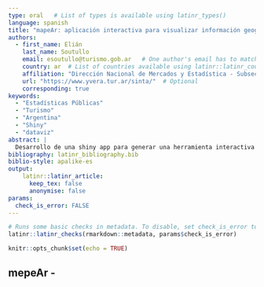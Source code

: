 ```yaml
---
type: oral   # List of types is available using latinr_types()
language: spanish
title: "mapeAr: aplicación interactiva para visualizar información geográfica del turismo"
authors:
  - first_name: Elián 
    last_name: Soutullo
    email: esoutullo@turismo.gob.ar   # One author's email has to match the email registered in EasyChair.
    country: ar  # List of countries available using latinr::latinr_countries()
    affiliation: "Dirección Nacional de Mercados y Estadística - Subsecretaría de Desarrollo Estratégico - Minsiterio de Turismo y Deportes de la Nación"
    url: "https://www.yvera.tur.ar/sinta/"  # Optional 
    corresponding: true
keywords: 
  - "Estadísticas Públicas"
  - "Turismo"
  - "Argentina"
  - "Shiny"
  - "dataviz"
abstract: |
  Desarrollo de una shiny app para generar una herramienta interactiva para la realización de mapas con información georefernciada del turismo en Argentina.  
bibliography: latinr_bibliography.bib
biblio-style: apalike-es   
output: 
    latinr::latinr_article:
      keep_tex: false
      anonymise: false
params: 
  check_is_error: FALSE
---
```



```r
# Runs some basic checks in metadata. To disable, set check_is_error to FALSE
latinr::latinr_checks(rmarkdown::metadata, params$check_is_error)
```


```r
knitr::opts_chunk$set(echo = TRUE)
```

## mepeAr - 